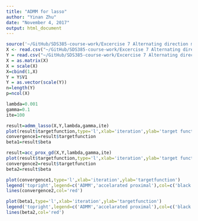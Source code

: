 ```yaml
---
title: "ADMM for lasso"
author: "Yinan Zhu"
date: "November 4, 2017"
output: html_document
---
```



```r
source('~/GitHub/SDS385-course-work/Excercise 7 Alternating direction method of multipliers/ADMM lasso/functions.R')
X <- read.csv("~/GitHub/SDS385-course-work/Excercise 7 Alternating direction method of multipliers/ADMM lasso/diabetesX.csv", header=TRUE)
Y = read.csv("~/GitHub/SDS385-course-work/Excercise 7 Alternating direction method of multipliers/ADMM lasso/diabetesY.csv", header=FALSE)
X = as.matrix(X)
X = scale(X)
X=cbind(1,X)
Y = Y$V1
Y = as.vector(scale(Y))
n=length(Y)
p=ncol(X)
```

```r
lambda=0.001
gamma=0.1
ite=100
```

```r
result=admm_lasso(X,Y,lambda,gamma,ite)
plot(result$targetfunction,type='l',xlab='iteration',ylab='target function')
convergence1=result$targetfunction
beta1=result$beta
```
```r
result=acc_prox_gd(X,Y,lambda,gamma,ite)
plot(result$targetfunction,type='l',xlab='iteration',ylab='target function')
convergence2=result$targetfunction
beta2=result$beta
```

```r
plot(convergence1,type='l',xlab='iteration',ylab='targetfunction')
legend('topright',legend=c('ADMM','accelarated proximal'),col=c('black','red'),lty=1)
lines(convergence2,col='red')
```

```r
plot(beta1,type='l',xlab='iteration',ylab='targetfunction')
legend('topright',legend=c('ADMM','accelarated proximal'),col=c('black','red'),lty=1)
lines(beta2,col='red')
```

